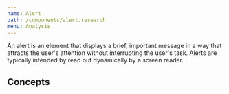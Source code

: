 ```yaml
---
name: Alert
path: /components/alert.research
menu: Analysis
---
```


An alert is an element that displays a brief, important message in a way that attracts the user's attention without interrupting the user's task. Alerts are typically intended by read out dynamically by a screen reader.


<ComponentCoverage component="Alert" />


## Concepts

<Concepts component="Alert" />
